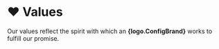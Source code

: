 
# ❤️ Values

Our values reflect the spirit with which an **{logo.ConfigBrand}** works to fulfill our promise.